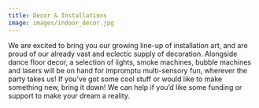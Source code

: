 ```yaml
---
title: Decor & Installations
image: images/indoor_decor.jpg
---
```

<!--StartFragment-->

We are excited to bring you our growing line-up of installation art, and are proud of our already vast and eclectic supply of decoration. Alongside dance floor decor, a selection of lights, smoke machines, bubble machines and lasers will be on hand for impromptu multi-sensory fun, wherever the party takes us! If you’ve got some cool stuff or would like to make something new, bring it down! We can help if you’d like some funding or support to make your dream a reality.

<!--EndFragment-->